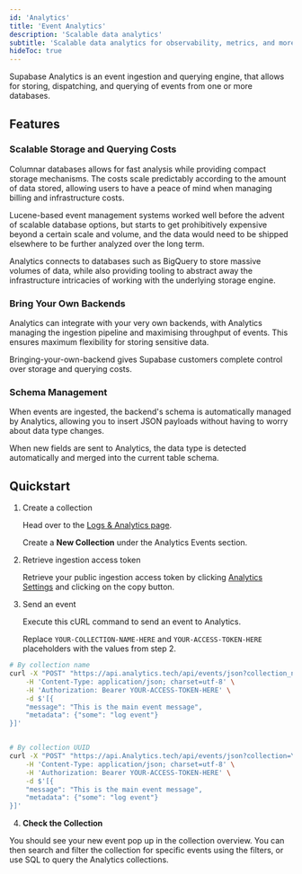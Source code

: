 ```yaml
---
id: 'Analytics'
title: 'Event Analytics'
description: 'Scalable data analytics'
subtitle: 'Scalable data analytics for observability, metrics, and more.'
hideToc: true
---
```


Supabase Analytics is an event ingestion and querying engine, that allows for storing, dispatching, and querying of events from one or more databases.

## Features

### Scalable Storage and Querying Costs

Columnar databases allows for fast analysis while providing compact storage mechanisms. The costs scale predictably according to the amount of data stored, allowing users to have a peace of mind when managing billing and infrastructure costs.

Lucene-based event management systems worked well before the advent of scalable database options, but starts to get prohibitively expensive beyond a certain scale and volume, and the data would need to be shipped elsewhere to be further analyzed over the long term.

Analytics connects to databases such as BigQuery to store massive volumes of data, while also providing tooling to abstract away the infrastructure intricacies of working with the underlying storage engine.

### Bring Your Own Backends

Analytics can integrate with your very own backends, with Analytics managing the ingestion pipeline and maximising throughput of events. This ensures maximum flexibility for storing sensitive data.

Bringing-your-own-backend gives Supabase customers complete control over storage and querying costs.

### Schema Management

When events are ingested, the backend's schema is automatically managed by Analytics, allowing you to insert JSON payloads without having to worry about data type changes.

When new fields are sent to Analytics, the data type is detected automatically and merged into the current table schema.

## Quickstart

1. Create a collection

   Head over to the [Logs & Analytics page](https://supabase.com/dashboard/project/_/logs/explorer).

   Create a **New Collection** under the Analytics Events section.

2. Retrieve ingestion access token

   Retrieve your public ingestion access token by clicking [Analytics Settings](https://supabase.com/dashboard/project/_/settings/Analytics) and clicking on the copy button.

3. Send an event

   Execute this cURL command to send an event to Analytics.

   Replace `YOUR-COLLECTION-NAME-HERE` and `YOUR-ACCESS-TOKEN-HERE` placeholders with the values from step 2.

```bash
# By collection name
curl -X "POST" "https://api.analytics.tech/api/events/json?collection_name=YOUR-COLLLECTION-NAME-HERE" \
    -H 'Content-Type: application/json; charset=utf-8' \
    -H 'Authorization: Bearer YOUR-ACCESS-TOKEN-HERE' \
    -d $'[{
    "message": "This is the main event message",
    "metadata": {"some": "log event"}
}]'


# By collection UUID
curl -X "POST" "https://api.Analytics.tech/api/events/json?collection=YOUR-COLLECTION-UUID-HERE" \
    -H 'Content-Type: application/json; charset=utf-8' \
    -H 'Authorization: Bearer YOUR-ACCESS-TOKEN-HERE' \
    -d $'[{
    "message": "This is the main event message",
    "metadata": {"some": "log event"}
}]'
```

4. **Check the Collection**

You should see your new event pop up in the collection overview. You can then search and filter the collection for specific events using the filters, or use SQL to query the Analytics collections.
